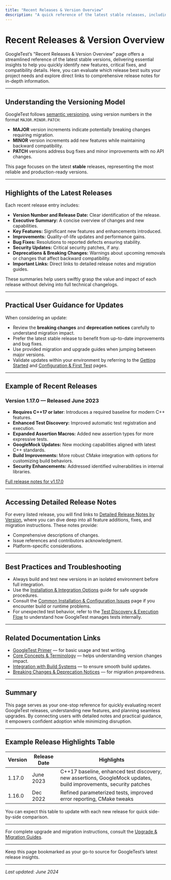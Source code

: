 ```yaml
---
title: "Recent Releases & Version Overview"
description: "A quick reference of the latest stable releases, including their major highlights and links to full notes. Use this page to identify the most recent updates and decide which version is right for your needs."
---
```


# Recent Releases & Version Overview

GoogleTest’s "Recent Releases & Version Overview" page offers a streamlined reference of the latest stable versions, delivering essential insights to help you quickly identify new features, critical fixes, and compatibility details. Here, you can evaluate which release best suits your project needs and explore direct links to comprehensive release notes for in-depth information.

---

## Understanding the Versioning Model

GoogleTest follows [semantic versioning](https://semver.org/), using version numbers in the format `MAJOR.MINOR.PATCH`:

- **MAJOR** version increments indicate potentially breaking changes requiring migration.
- **MINOR** version increments add new features while maintaining backward compatibility.
- **PATCH** versions address bug fixes and minor improvements with no API changes.

This page focuses on the latest **stable** releases, representing the most reliable and production-ready versions.

---

## Highlights of the Latest Releases

Each recent release entry includes:

- **Version Number and Release Date:** Clear identification of the release.
- **Executive Summary:** A concise overview of changes and new capabilities.
- **Key Features:** Significant new features and enhancements introduced.
- **Improvements:** Quality-of-life updates and performance gains.
- **Bug Fixes:** Resolutions to reported defects ensuring stability.
- **Security Updates:** Critical security patches, if any.
- **Deprecations & Breaking Changes:** Warnings about upcoming removals or changes that affect backward compatibility.
- **Important Links:** Direct links to detailed release notes and migration guides.

These summaries help users swiftly grasp the value and impact of each release without delving into full technical changelogs.

---

## Practical User Guidance for Updates

When considering an update:

- Review the **breaking changes** and **deprecation notices** carefully to understand migration impact.
- Prefer the latest stable release to benefit from up-to-date improvements and bug fixes.
- Use provided migration and upgrade guides when jumping between major versions.
- Validate updates within your environment by referring to the [Getting Started](../overview/quickstart-integration/getting-started) and [Configuration & First Test](../getting-started/configuration-quickstart/configure-project) pages.

---

## Example of Recent Releases

### Version 1.17.0 — Released June 2023

- **Requires C++17 or later**: Introduces a required baseline for modern C++ features.
- **Enhanced Test Discovery:** Improved automatic test registration and execution.
- **Expanded Assertion Macros:** Added new assertion types for more expressive tests.
- **GoogleMock Updates:** New mocking capabilities aligned with latest C++ standards.
- **Build Improvements:** More robust CMake integration with options for customizing build behaviors.
- **Security Enhancements:** Addressed identified vulnerabilities in internal libraries.

[Full release notes for v1.17.0](https://github.com/google/googletest/releases/tag/v1.17.0)

---

## Accessing Detailed Release Notes

For every listed release, you will find links to [Detailed Release Notes by Version](/changelog/release-history/detailed-release-notes), where you can dive deep into all feature additions, fixes, and migration instructions. These notes provide:

- Comprehensive descriptions of changes.
- Issue references and contributors acknowledgment.
- Platform-specific considerations.

---

## Best Practices and Troubleshooting

- Always build and test new versions in an isolated environment before full integration.
- Use the [Installation & Integration Options](/getting-started/prerequisites-installation/install-integration-options) guide for safe upgrade procedures.
- Consult the [Common Installation & Configuration Issues](/getting-started/setup-troubleshooting/common-issues) page if you encounter build or runtime problems.
- For unexpected test behavior, refer to the [Test Discovery & Execution Flow](/concepts/architecture-and-core-concepts/test-discovery-and-execution) to understand how GoogleTest manages tests internally.

---

## Related Documentation Links

- [GoogleTest Primer](https://google.github.io/googletest/primer.html) — for basic usage and test writing.
- [Core Concepts & Terminology](/overview/understanding-architecture-concepts/core-concepts-glossary) — helps understanding version changes impact.
- [Integration with Build Systems](/overview/quickstart-integration/integration-options) — to ensure smooth build updates.
- [Breaking Changes & Deprecation Notices](/changelog/migrations-breaking-changes/breaking-changes) — for migration preparedness.


---

## Summary

This page serves as your one-stop reference for quickly evaluating recent GoogleTest releases, understanding new features, and planning seamless upgrades. By connecting users with detailed notes and practical guidance, it empowers confident adoption while minimizing disruption.


---

## Example Release Highlights Table

| Version | Release Date | Highlights |
|---------|--------------|------------|
| 1.17.0  | June 2023    | C++17 baseline, enhanced test discovery, new assertions, GoogleMock updates, build improvements, security patches |
| 1.16.0  | Dec 2022     | Refined parameterized tests, improved error reporting, CMake tweaks |

You can expect this table to update with each new release for quick side-by-side comparison.

---

For complete upgrade and migration instructions, consult the [Upgrade & Migration Guides](/changelog/migrations-breaking-changes/upgrade-guides).

---

<Check>
Keep this page bookmarked as your go-to source for GoogleTest’s latest release insights.
</Check>

---

_Last updated: June 2024_